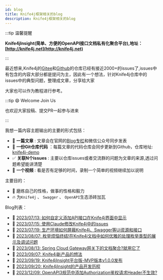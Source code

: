 ```yaml
---
id: blog
title: Knife4j框架相关的blog
description: Knife4j框架相关的blog
---
```



:::tip 温馨提醒

**Knife4jInsight(简单、方便的OpenAPI接口文档私有化聚合平台),地址：[http://knife4j.net](http://knife4j.net)**

:::

最近想来,Knife4j的[Gitee](https://gitee.com/xiaoym/knife4j)和[Github](https://github.com/xiaoymin/knife4j)的仓库已经有接近2000+的issues了,issues中有包含的内容大部分都是提问为主，因此有一个想法，针对Knife4j仓库中的issues中的典型问题，整理成文章，分享给大家

大家也可以作为教程进行参考。

:::tip 😄 Welcome Join Us

也欢迎大家投稿、提交PR一起参与进来

:::

我想一篇内容主题输出的主要的形式包括：

- 📝 **一篇文章** : 文章会在官网的[Blog专栏](https://doc.xiaominfo.com/docs/blog)和微信公众号同步发表
- 🌱 **一份Git仓库代码** ：每篇文章的代码仓库会同步更新到Github，仓库地址: [knife4j-demo](https://github.com/xiaoymin/knife4j-demo)
- ✅ **关联N个issues** : 主要以仓库issues或者交流群的问题为文章的来源,透过问题希望能讲清楚
- 🎥 **一个视频** : 看是否有足够的时间，录制一个简单的视频继续加以说明

主要目的：
- 💪 磨练自己的性格，做事的性格和毅力
- 🔥 为`Knife4j` 、 `Swagger` 、 `OpenAPI`生态添砖加瓦


Blog列表：

- 📝 [2023/07/13: 如何自定义添加API接口在Knife4j界面中显示](blog/customer-add-api)
- 📝 [2023/07/15: 使用Claude修改Knife4j中的issues](blog/use-claude-fixed-issues)
- 📝 [2023/07/19: 生产环境如何屏蔽Knife4j、Swagger等Ui资源和接口](blog/production-forbidden-ui)
- 📝 [2023/08/07: 枚举烦恼终结!在Knife4j文档中如何优雅的处理枚举类型的展示及调试问题](blog/handler-enum)
- 📝 [2023/08/13: Spring Cloud Gateway网关下的文档聚合?就用它了](blog/gateway/knife4j-gateway-introduce)
- 📝 [2023/09/07: Knife4j新产品的想法](blog/product/knife4j-new-product-idea)
- 📝 [2023/09/19: Knife4jInsight平台版-MVP版本v1.0.0发布](blog/product/knife4j-insight-mvp)
- 📝 [2023/09/20: Knife4jInsight的产品开发历程](blog/product/knife4j-insight-dev)
- 📝 [2023/12/09: OpenAPI3规范中添加Authorization鉴权请求Header不生效?](blog/add-authorization-header)

